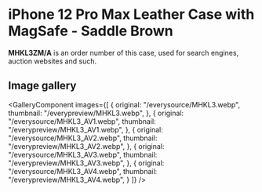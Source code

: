 
# iPhone 12 Pro Max Leather Case with MagSafe - Saddle Brown

<Callout type='info' emoji='👉🏻'>**MHKL3ZM/A** is an order number of this case, used for search engines, auction websites and such.</Callout>

## Image gallery

<GalleryComponent
    images={[
      {
        original: "/everysource/MHKL3.webp",
        thumbnail: "/everypreview/MHKL3.webp",
      },
      {
        original: "/everysource/MHKL3_AV1.webp",
        thumbnail: "/everypreview/MHKL3_AV1.webp",
      },
      {
        original: "/everysource/MHKL3_AV2.webp",
        thumbnail: "/everypreview/MHKL3_AV2.webp",
      },
      {
        original: "/everysource/MHKL3_AV3.webp",
        thumbnail: "/everypreview/MHKL3_AV3.webp",
      },
      {
        original: "/everysource/MHKL3_AV4.webp",
        thumbnail: "/everypreview/MHKL3_AV4.webp",
      }
    ]}
  />
